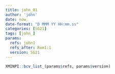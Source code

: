 ```yaml
---
title: john_01
author: 'john'
date: now
date-format: "D MMM YY HH:mm.ss"
categories: [SG21]
tags: [john_]
params:
  refs: john1
  refs_after: Rom1:1
  version: SG21
---
```


```r
XMINPI::bcv_list_(params$refs, params$version)
```


